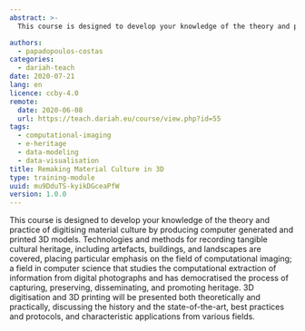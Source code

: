 ```yaml
---
abstract: >-
  This course is designed to develop your knowledge of the theory and practice of digitising material culture by producing computer generated and printed 3D models.

authors:
  - papadopoulos-costas
categories:
  - dariah-teach
date: 2020-07-21
lang: en
licence: ccby-4.0
remote:
  date: 2020-06-08
  url: https://teach.dariah.eu/course/view.php?id=55
tags:
  - computational-imaging
  - e-heritage
  - data-modeling
  - data-visualisation
title: Remaking Material Culture in 3D
type: training-module
uuid: mu9DduTS-kyikDGceaPfW
version: 1.0.0
---
```


This course is designed to develop your knowledge of the theory and practice of digitising material culture by producing computer generated and printed 3D models. Technologies and methods for recording tangible cultural heritage, including artefacts, buildings, and landscapes are covered, placing particular emphasis on the field of computational imaging; a field in computer science that studies the computational extraction of information from digital photographs and has democratised the process of capturing, preserving, disseminating, and promoting heritage. 3D digitisation and 3D printing will be presented both theoretically and practically, discussing the history and the state-of-the-art, best practices and protocols, and characteristic applications from various fields.

<CTA
  title="Interested in learning more?"
  subtitle="Remaking Material Culture in 3D"
  url="https://teach.dariah.eu/course/view.php?id=55"
/>
